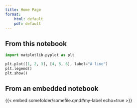 ```yaml
---
title: Home Page
format:
    html: default
    pdf: default
---
```


## From this notebook

```python
import matplotlib.pyplot as plt

plt.plot([1, 2, 3], [4, 5, 6], label="A line")
plt.legend()
plt.show()
```

## From an embedded notebook

{{< embed somefolder/somefile.qmd#my-label echo=true >}}

